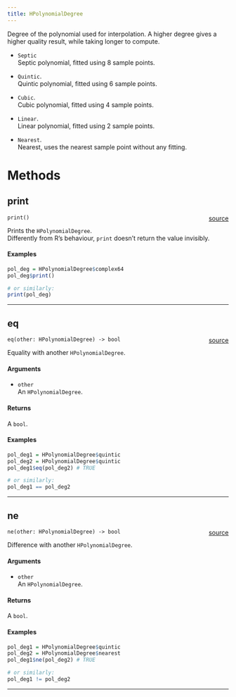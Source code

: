 ```yaml
---
title: HPolynomialDegree
---
```


Degree of the polynomial used for interpolation. A higher degree gives a higher quality result, while taking longer to compute. \

* `Septic` \
Septic polynomial, fitted using 8 sample points. \

* `Quintic`. \
Quintic polynomial, fitted using 6 sample points. \

* `Cubic`. \
Cubic polynomial, fitted using 4 sample points. \

* `Linear`. \
Linear polynomial, fitted using 2 sample points. \

* `Nearest`. \
Nearest, uses the nearest sample point without any fitting. \

# Methods

## print

`print()` <span style="float: right;"> [source](https://github.com/daniellga/harmonium/tree/master/r-harmonium/src/rust/src/hpolynomialdegree.rs#L57) </span> \

Prints the `HPolynomialDegree`. \
Differently from R's behaviour, `print` doesn't return the value invisibly. \

#### Examples

```r
pol_deg = HPolynomialDegree$complex64
pol_deg$print()

# or similarly:
print(pol_deg)
```

_________

## eq

`eq(other: HPolynomialDegree) -> bool` <span style="float: right;"> [source](https://github.com/daniellga/harmonium/tree/master/r-harmonium/src/rust/src/hpolynomialdegree.rs#L91) </span> \

Equality with another `HPolynomialDegree`.

#### Arguments

* `other` \
An `HPolynomialDegree`. \

#### Returns

A `bool`.

#### Examples

```r
pol_deg1 = HPolynomialDegree$quintic
pol_deg2 = HPolynomialDegree$quintic
pol_deg1$eq(pol_deg2) # TRUE

# or similarly:
pol_deg1 == pol_deg2
```

_________

## ne

`ne(other: HPolynomialDegree) -> bool` <span style="float: right;"> [source](https://github.com/daniellga/harmonium/tree/master/r-harmonium/src/rust/src/hpolynomialdegree.rs#L126) </span> \

Difference with another `HPolynomialDegree`.

#### Arguments

* `other` \
An `HPolynomialDegree`. \

#### Returns

A `bool`.

#### Examples

```r
pol_deg1 = HPolynomialDegree$quintic
pol_deg2 = HPolynomialDegree$nearest
pol_deg1$ne(pol_deg2) # TRUE

# or similarly:
pol_deg1 != pol_deg2
```

_________
